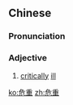 ==Chinese==
{{zh-forms}}

===Pronunciation===
{{zh-pron
|m=危zhòng
|c=ngai4 zung6
|mn=qz:gûi-tiǒng/xm,zz:gûi-tiōng
|cat=a
}}

===Adjective===
{{zh-adj}}

# [[critically]] [[ill]]

[[ko:危重]]
[[zh:危重]]